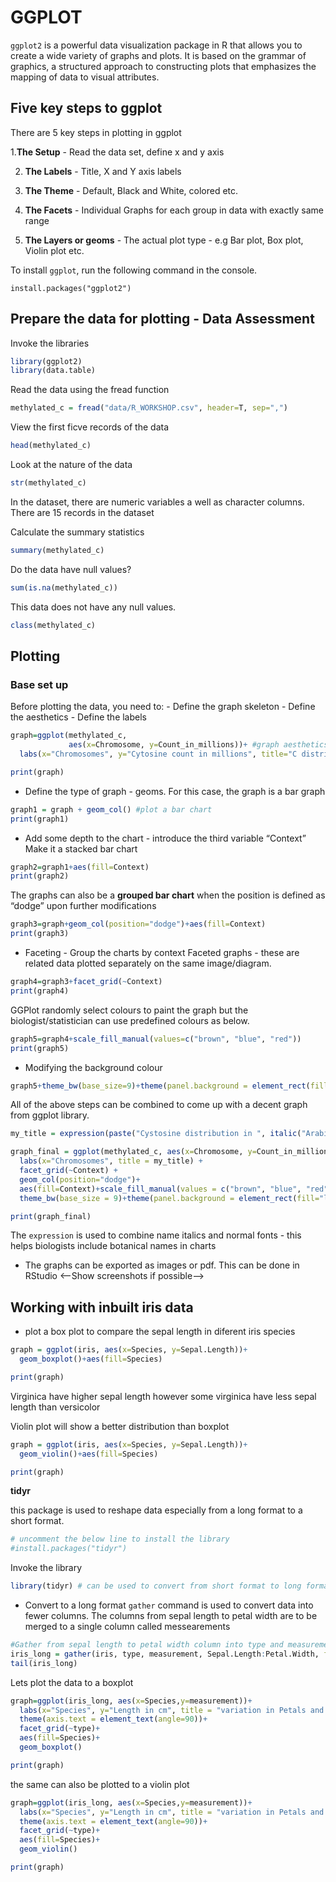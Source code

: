 # GGPLOT
`ggplot2` is a powerful data visualization package in R that allows you to create a wide variety of graphs and plots. It is based on the grammar of graphics, a structured approach to constructing plots that emphasizes the mapping of data to visual attributes.

## Five key steps to ggplot 
There are 5 key steps in plotting in ggplot

1.**The Setup** - Read the data set, define x and y axis 

2. **The Labels** - Title, X and Y axis labels 

3. **The Theme** - Default, Black and White, colored etc. 

4. **The Facets** - Individual Graphs for each group in data with exactly same range

5. **The Layers or geoms** - The actual plot type - e.g Bar plot, Box plot, Violin plot etc. 

To install `ggplot`, run the following command in the console.  
```
install.packages("ggplot2")
```


## Prepare the data for plotting - Data Assessment
Invoke the libraries 
```r
library(ggplot2)
library(data.table)
```

Read the data using the fread function 
```r
methylated_c = fread("data/R_WORKSHOP.csv", header=T, sep=",")
```

View the first ficve records of the data 
```r
head(methylated_c)
```

Look at the nature of the data 
```r
str(methylated_c)
```
In the dataset, there are numeric variables a well as character columns. There are 15 records in the dataset

Calculate the summary statistics 
```r
summary(methylated_c)
```

Do the data have null values?
```r
sum(is.na(methylated_c))
```

This data does not have any null values. 

```r
class(methylated_c)
```


## Plotting 
### Base set up
Before plotting the data, you need to: 
- Define the graph skeleton
- Define the aesthetics
- Define the labels
```r
graph=ggplot(methylated_c, 
             aes(x=Chromosome, y=Count_in_millions))+ #graph aesthetics
  labs(x="Chromosomes", y="Cytosine count in millions", title="C distribution in A thaliana") #graph labels

print(graph)
```

- Define the type of graph - geoms. For this case, the graph is a bar graph
```r
graph1 = graph + geom_col() #plot a bar chart
print(graph1)
```

- Add some depth to the chart - introduce the third variable "Context"
Make it a stacked bar chart
```r
graph2=graph1+aes(fill=Context)
print(graph2)
```

 The graphs can also be a **grouped bar chart** when the position is defined as "dodge" upon further modifications
```r
graph3=graph+geom_col(position="dodge")+aes(fill=Context)
print(graph3)
```

- Faceting - Group the charts by context
Faceted graphs - these are related data plotted separately on the same image/diagram.
```r
graph4=graph3+facet_grid(~Context)
print(graph4)
```

GGPlot randomly select colours to paint the graph but the biologist/statistician can use predefined colours as below.
```r
graph5=graph4+scale_fill_manual(values=c("brown", "blue", "red"))
print(graph5)
```

- Modifying the background colour
```r
graph5+theme_bw(base_size=9)+theme(panel.background = element_rect(fill="lightblue"))
```

All of the above steps can be combined to come up with a decent graph from ggplot library.
```r
my_title = expression(paste("Cystosine distribution in ", italic("Arabidopis thaliana")))#Define the title 

graph_final = ggplot(methylated_c, aes(x=Chromosome, y=Count_in_millions))+
  labs(x="Chromosomes", title = my_title) +
  facet_grid(~Context) +
  geom_col(position="dodge")+
  aes(fill=Context)+scale_fill_manual(values = c("brown", "blue", "red"))+
  theme_bw(base_size = 9)+theme(panel.background = element_rect(fill="lightblue"))

print(graph_final)
```
The `expression` is used to combine name italics and normal fonts - this helps biologists include botanical names in charts


- The graphs can be exported as images or pdf. This can be done in RStudio
<--Show screenshots if possible-->

## Working with inbuilt iris data 
- plot a box plot to compare the sepal length in diferent iris species
```r
graph = ggplot(iris, aes(x=Species, y=Sepal.Length))+
  geom_boxplot()+aes(fill=Species)

print(graph)
```
Virginica have higher sepal length however some virginica have less sepal length than versicolor

Violin plot will show a better distribution than boxplot
```r
graph = ggplot(iris, aes(x=Species, y=Sepal.Length))+
  geom_violin()+aes(fill=Species)

print(graph)
```

**tidyr**

this package is used to reshape data especially from a long format to a short format.
```r
# uncomment the below line to install the library 
#install.packages("tidyr")
```

Invoke the library
```r
library(tidyr) # can be used to convert from short format to long format
```

- Convert to a long format
`gather` command is used to convert data into fewer columns. The columns from sepal length to petal width are to be merged to a single column called messearements
```r
#Gather from sepal length to petal width column into type and measurement column 
iris_long = gather(iris, type, measurement, Sepal.Length:Petal.Width, factor_key = TRUE)
tail(iris_long)
```

Lets plot the data to a boxplot 
```r
graph=ggplot(iris_long, aes(x=Species,y=measurement))+
  labs(x="Species", y="Length in cm", title = "variation in Petals and Sepals of Iris Species")+
  theme(axis.text = element_text(angle=90))+
  facet_grid(~type)+
  aes(fill=Species)+
  geom_boxplot()

print(graph)
```

the same can also be plotted to a violin plot 
```r
graph=ggplot(iris_long, aes(x=Species,y=measurement))+
  labs(x="Species", y="Length in cm", title = "variation in Petals and Sepals of Iris Species")+
  theme(axis.text = element_text(angle=90))+
  facet_grid(~type)+
  aes(fill=Species)+
  geom_violin()

print(graph)
```


